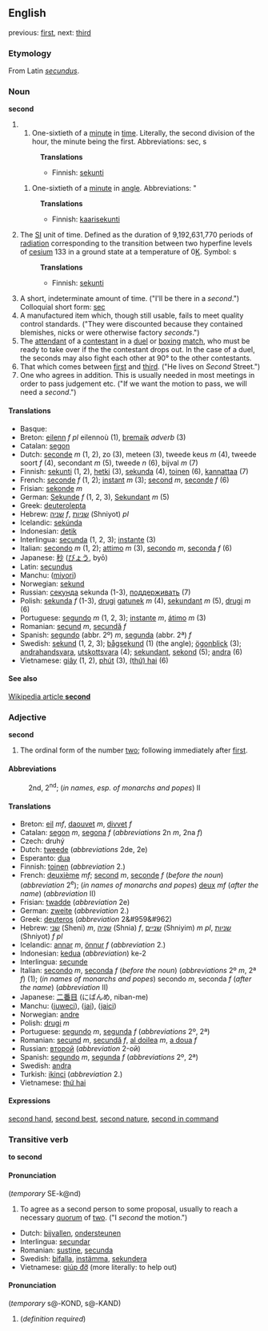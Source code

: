 ==English==

previous: [[first]], next: [[third]]

===Etymology===
From Latin ''[[secundus]]''.

===Noun===
'''second'''

# 
##One-sixtieth of a [[minute]] in [[time]]. Literally, the second division of the hour, the minute being the first.  Abbreviations: sec, s
#:'''Translations'''
#:*Finnish: [[sekunti]]
##One-sixtieth of a [[minute]] in [[angle]]. Abbreviations: "
#:'''Translations'''
#:*Finnish: [[kaarisekunti]]
# The [[SI]] unit of time.  Defined as the duration of 9,192,631,770 periods of [[radiation]] corresponding to the transition between two hyperfine levels of [[cesium]] 133 in a ground state at a temperature of 0[[Kelvin|K]].  Symbol: s
#:'''Translations'''
#:*Finnish: [[sekunti]]
# A short, indeterminate amount of time. ("I'll be there in a ''second''.")  Colloquial short form: [[sec]]
# A manufactured item which, though still usable, fails to meet quality control standards. ("They were discounted because they contained blemishes, nicks or were otherwise factory ''seconds''.")
# The [[attendant]] of a [[contestant]] in a [[duel]] or [[box|boxing]] [[match]], who must be ready to take over if the the contestant drops out. In the case of a duel, the seconds may also fight each other at 90° to the other contestants.
# That which comes between [[first]] and [[third]].  ("He lives on ''Second'' Street.")
# One who agrees in addition. This is usually needed in most meetings in order to pass judgement etc.  ("If we want the motion to pass, we will need a ''second''.")

====Translations====

*Basque: [[]]
*Breton: [[eilenn]] ''f pl'' eilennoù (1), [[bremaik]] ''adverb'' (3)
*Catalan: [[segon]]
*Dutch: [[seconde]] ''m'' (1, 2), zo (3), meteen (3), tweede keus ''m'' (4), tweede soort ''f'' (4), secondant ''m'' (5), tweede ''n'' (6), bijval ''m'' (7)
*Finnish: [[sekunti]] (1, 2), [[hetki]] (3), [[sekunda]] (4), [[toinen]] (6), [[kannattaa]] (7)
*French: [[seconde]] ''f'' (1, 2); [[instant]] ''m'' (3); [[second]] ''m'', [[seconde]] ''f'' (6)
*Frisian: [[sekonde]] ''m''
*German: [[Sekunde]] ''f'' (1, 2, 3), [[Sekundant]] ''m'' (5)
*Greek: [[deuterolepta]]
*Hebrew: [[שניה]] ''f'', [[שניות]] (Shniyot) ''pl''
*Icelandic: [[sekúnda]]
*Indonesian: [[detik]]
*Interlingua: [[secunda]] (1, 2, 3); [[instante]] (3)
*Italian: [[secondo]] ''m'' (1, 2); [[attimo]] ''m'' (3), [[secondo]] ''m'', [[seconda]] ''f'' (6)
*Japanese: [[秒]] ([[びょう]], byō)
*Latin: [[secundus]]
*Manchu: ([[miyori]])
*Norwegian: [[sekund]]
*Russian: [[секунда]] sekunda (1-3), [[поддерживать]] (7)
*Polish: [[sekunda]] ''f'' (1-3), [[drugi]] [[gatunek]] ''m'' (4), [[sekundant]] ''m'' (5), [[drugi]] ''m'' (6)
*Portuguese: [[segundo]] ''m'' (1, 2, 3); [[instante]] ''m'', [[átimo]] ''m'' (3)
*Romanian: [[secund]] ''m'', [[secundă]] ''f''
*Spanish: [[segundo]] (abbr. 2º) ''m'', [[segunda]] (abbr. 2ª) ''f''
*Swedish: [[sekund]] (1, 2, 3); [[bågsekund]] (1) (the angle);  [[ögonblick]] (3); [[andrahandsvara]], [[utskottsvara]] (4); [[sekundant]], [[sekond]] (5); [[andra]] (6)
*Vietnamese: [[giây]] (1, 2), [[phút]] (3), [[hai|(thứ) hai]] (6)

====See also====
[[en:second|Wikipedia article '''second''']]

===Adjective===
'''second'''
# The ordinal form of the number [[two]]; following immediately after [[first]].

====Abbreviations====
:2nd, 2<sup>nd</sup>; (''in names, esp. of monarchs and popes'') II

====Translations====

*Breton: [[eil]] ''mf'', [[daouvet]] ''m'', [[divvet]] ''f''
*Catalan: [[segon]] ''m'', [[segona]] ''f'' (''abbreviations'' 2n ''m'',  2na ''f'')
*Czech: druhý
*Dutch: [[tweede]] (''abbreviations'' 2de, 2e)
*Esperanto: [[dua]]
*Finnish: [[toinen]] (''abbreviation'' 2.)
*French: [[deuxième]] ''mf''; [[second]] ''m'', [[seconde]] ''f'' (''before the noun'') (''abbreviation'' 2<sup>e</sup>); (''in names of monarchs and popes'') [[deux]] ''mf'' (''after the name'') (''abbreviation'' II)
*Frisian: [[twadde]] (''abbreviation'' 2e)
*German: [[zweite]] (''abbreviation'' 2.)
*Greek: [[deuteros]] (''abbreviation'' 2&#959&#962)
*Hebrew: [[שני]] (Sheni) ''m'', [[שניה]] (Shnia) ''f'', [[שניים]] (Shniyim) ''m pl'', [[שניות]] (Shniyot) ''f pl''
*Icelandic: [[annar]] ''m'', [[önnur]] ''f'' (''abbreviation'' 2.)
*Indonesian: [[kedua]] (''abbreviation'') ke-2
*Interlingua: [[secunde]]
*Italian: [[secondo]] ''m'', [[seconda]] ''f'' (''before the noun'') (''abbreviations'' 2º ''m'', 2ª ''f'') (1); (''in names of monarchs and popes'') secondo ''m'', seconda ''f'' (''after the name'') (''abbreviation'' II)
*Japanese: [[二番目]] (にばんめ, niban-me)
*Manchu: ([[juweci]]), ([[jai]]), ([[jaici]])
*Norwegian: [[andre]]
*Polish: [[drugi]] ''m''
*Portuguese: [[segundo]] ''m'', [[segunda]] ''f'' (''abbreviations'' 2º, 2ª)
*Romanian: [[secund]] ''m'', [[secundă]] ''f'', [[al doilea]] ''m'', [[a doua]] ''f''
*Russian: [[второй]] (''abbreviation'' 2-ой)
*Spanish: [[segundo]] ''m'', [[segunda]] ''f'' (''abbreviations'' 2º, 2ª)
*Swedish: [[andra]]
*Turkish: [[ikinci]] (''abbreviation'' 2.)
*Vietnamese: [[thứ hai]]

====Expressions====
[[second hand]], [[second best]], [[second nature]], [[second in command]]

===Transitive verb===
'''to second'''

====Pronunciation====
(''temporary'' SE-k@nd)

# To agree as a second person to some proposal, usually to reach a necessary [[quorum]] of [[two]]. ("I ''second'' the motion.")

*Dutch: [[bijvallen]], [[ondersteunen]]
*Interlingua: [[secundar]]
*Romanian: [[susţine]], [[secunda]]
*Swedish: [[bifalla]], [[instämma]], [[sekundera]]
*Vietnamese: [[giúp đỡ]] (more literally: to help out)

====Pronunciation====
(''temporary'' s@-KOND, s@-KAND)

# (''definition required'')